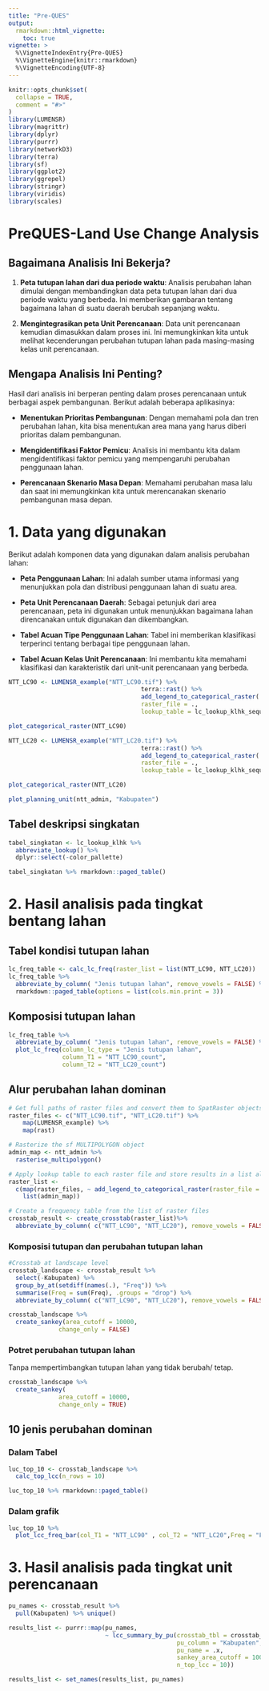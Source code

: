 ```yaml
---
title: "Pre-QUES"
output: 
  rmarkdown::html_vignette:
    toc: true
vignette: >
  %\VignetteIndexEntry{Pre-QUES}
  %\VignetteEngine{knitr::rmarkdown}
  %\VignetteEncoding{UTF-8}
---
```


```r
knitr::opts_chunk$set(
  collapse = TRUE,
  comment = "#>"
)
library(LUMENSR)
library(magrittr)
library(dplyr)
library(purrr)
library(networkD3)
library(terra)
library(sf)
library(ggplot2)
library(ggrepel)
library(stringr)
library(viridis)
library(scales)
```

# PreQUES-Land Use Change Analysis

## Bagaimana Analisis Ini Bekerja?

1.  **Peta tutupan lahan dari dua periode waktu**: Analisis perubahan lahan dimulai dengan membandingkan data peta tutupan lahan dari dua periode waktu yang berbeda. Ini memberikan gambaran tentang bagaimana lahan di suatu daerah berubah sepanjang waktu.

2.  **Mengintegrasikan peta Unit Perencanaan**: Data unit perencanaan kemudian dimasukkan dalam proses ini. Ini memungkinkan kita untuk melihat kecenderungan perubahan tutupan lahan pada masing-masing kelas unit perencanaan.

## Mengapa Analisis Ini Penting?

Hasil dari analisis ini berperan penting dalam proses perencanaan untuk berbagai aspek pembangunan. Berikut adalah beberapa aplikasinya:

-   **Menentukan Prioritas Pembangunan**: Dengan memahami pola dan tren perubahan lahan, kita bisa menentukan area mana yang harus diberi prioritas dalam pembangunan.

-   **Mengidentifikasi Faktor Pemicu**: Analisis ini membantu kita dalam mengidentifikasi faktor pemicu yang mempengaruhi perubahan penggunaan lahan.

-   **Perencanaan Skenario Masa Depan**: Memahami perubahan masa lalu dan saat ini memungkinkan kita untuk merencanakan skenario pembangunan masa depan.

# 1. Data yang digunakan

Berikut adalah komponen data yang digunakan dalam analisis perubahan lahan:

-   **Peta Penggunaan Lahan**: Ini adalah sumber utama informasi yang menunjukkan pola dan distribusi penggunaan lahan di suatu area.

-   **Peta Unit Perencanaan Daerah**: Sebagai petunjuk dari area perencanaan, peta ini digunakan untuk menunjukkan bagaimana lahan direncanakan untuk digunakan dan dikembangkan.

-   **Tabel Acuan Tipe Penggunaan Lahan**: Tabel ini memberikan klasifikasi terperinci tentang berbagai tipe penggunaan lahan.

-   **Tabel Acuan Kelas Unit Perencanaan**: Ini membantu kita memahami klasifikasi dan karakteristik dari unit-unit perencanaan yang berbeda.

```r
NTT_LC90 <- LUMENSR_example("NTT_LC90.tif") %>%
									 terra::rast() %>%
									 add_legend_to_categorical_raster(
									 raster_file = .,
									 lookup_table = lc_lookup_klhk_sequence)

plot_categorical_raster(NTT_LC90)
```

```r

NTT_LC20 <- LUMENSR_example("NTT_LC20.tif") %>%
									 terra::rast() %>%
									 add_legend_to_categorical_raster(
									 raster_file = .,
									 lookup_table = lc_lookup_klhk_sequence)

plot_categorical_raster(NTT_LC20)
```

```r
plot_planning_unit(ntt_admin, "Kabupaten")

```

## Tabel deskripsi singkatan

```r
tabel_singkatan <- lc_lookup_klhk %>%
  abbreviate_lookup() %>% 
  dplyr::select(-color_pallette)

tabel_singkatan %>% rmarkdown::paged_table()
```

# 2. Hasil analisis pada tingkat bentang lahan

## Tabel kondisi tutupan lahan

```r
lc_freq_table <- calc_lc_freq(raster_list = list(NTT_LC90, NTT_LC20))
lc_freq_table %>% 
  abbreviate_by_column( "Jenis tutupan lahan", remove_vowels = FALSE) %>%
  rmarkdown::paged_table(options = list(cols.min.print = 3))
```

## Komposisi tutupan lahan

```r
lc_freq_table %>% 
  abbreviate_by_column( "Jenis tutupan lahan", remove_vowels = FALSE) %>% 
  plot_lc_freq(column_lc_type = "Jenis tutupan lahan", 
               column_T1 = "NTT_LC90_count", 
               column_T2 = "NTT_LC20_count")
```

## Alur perubahan lahan dominan

```r
# Get full paths of raster files and convert them to SpatRaster objects
raster_files <- c("NTT_LC90.tif", "NTT_LC20.tif") %>%
    map(LUMENSR_example) %>%
    map(rast)

# Rasterize the sf MULTIPOLYGON object
admin_map <- ntt_admin %>% 
  rasterise_multipolygon()

# Apply lookup table to each raster file and store results in a list along with admin_map
raster_list <- 
  c(map(raster_files, ~ add_legend_to_categorical_raster(raster_file = .x, lookup_table = lc_lookup_klhk_sequence)),
    list(admin_map))

# Create a frequency table from the list of raster files
crosstab_result <- create_crosstab(raster_list)%>% 
  abbreviate_by_column( c("NTT_LC90", "NTT_LC20"), remove_vowels = FALSE)
```

### Komposisi tutupan dan perubahan tutupan lahan

```r
#Crosstab at landscape level
crosstab_landscape <- crosstab_result %>% 
  select(-Kabupaten) %>% 
  group_by_at(setdiff(names(.), "Freq")) %>%
  summarise(Freq = sum(Freq), .groups = "drop") %>% 
  abbreviate_by_column( c("NTT_LC90", "NTT_LC20"), remove_vowels = FALSE)
```


```r
crosstab_landscape %>% 
  create_sankey(area_cutoff = 10000, 
              change_only = FALSE)
```

### Potret perubahan tutupan lahan

Tanpa mempertimbangkan tutupan lahan yang tidak berubah/ tetap.

```r
crosstab_landscape %>% 
  create_sankey( 
              area_cutoff = 10000, 
              change_only = TRUE)
```

## 10 jenis perubahan dominan

### Dalam Tabel

```r
luc_top_10 <- crosstab_landscape %>% 
  calc_top_lcc(n_rows = 10)

luc_top_10 %>% rmarkdown::paged_table()
```

### Dalam grafik

```r
luc_top_10 %>% 
  plot_lcc_freq_bar(col_T1 = "NTT_LC90" , col_T2 = "NTT_LC20",Freq = "Freq")

```

# 3. Hasil analisis pada tingkat unit perencanaan
```r
pu_names <- crosstab_result %>% 
  pull(Kabupaten) %>% unique()

results_list <- purrr::map(pu_names, 
                           ~ lcc_summary_by_pu(crosstab_tbl = crosstab_result, 
                                               pu_column = "Kabupaten", 
                                               pu_name = .x, 
                                               sankey_area_cutoff = 1000, 
                                               n_top_lcc = 10))

results_list <- set_names(results_list, pu_names)
```



